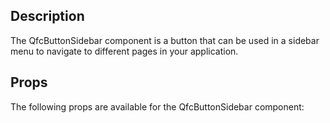 
<Meta title="Elements/ButtonSidebar" />

## Description

The QfcButtonSidebar component is a button that can be used in a sidebar menu to navigate to different pages in your application.

## Props

The following props are available for the QfcButtonSidebar component:

<ArgTypes of={QfcButtonSidebar} />
